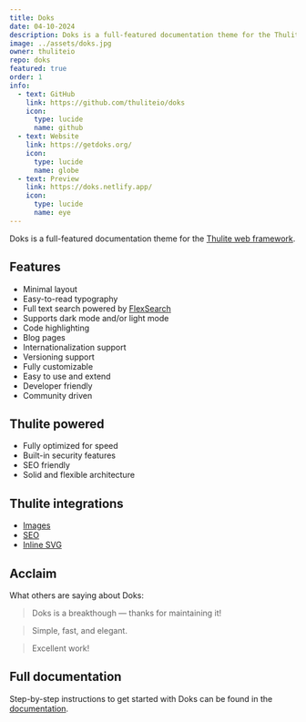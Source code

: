 ```yaml
---
title: Doks
date: 04-10-2024
description: Doks is a full-featured documentation theme for the Thulite web framework.
image: ../assets/doks.jpg
owner: thuliteio
repo: doks
featured: true
order: 1
info:
  - text: GitHub
    link: https://github.com/thuliteio/doks
    icon:
      type: lucide
      name: github
  - text: Website
    link: https://getdoks.org/
    icon:
      type: lucide
      name: globe
  - text: Preview
    link: https://doks.netlify.app/
    icon:
      type: lucide
      name: eye
---
```


Doks is a full-featured documentation theme for the [Thulite web framework](/projects/thulite).

## Features

- Minimal layout
- Easy-to-read typography
- Full text search powered by [FlexSearch](https://github.com/nextapps-de/flexsearch)
- Supports dark mode and/or light mode
- Code highlighting
- Blog pages
- Internationalization support
- Versioning support
- Fully customizable
- Easy to use and extend
- Developer friendly
- Community driven

## Thulite powered

- Fully optimized for speed
- Built-in security features
- SEO friendly
- Solid and flexible architecture

## Thulite integrations

- [Images](/projects/images)
- [SEO](/projects/seo)
- [Inline SVG](/projects/inline-svg)

## Acclaim

What others are saying about Doks:

> Doks is a breakthough — thanks for maintaining it!

> Simple, fast, and elegant.

> Excellent work!

## Full documentation

Step-by-step instructions to get started with Doks can be found in the [documentation](https://getdoks.org/docs/start-here/getting-started/).
